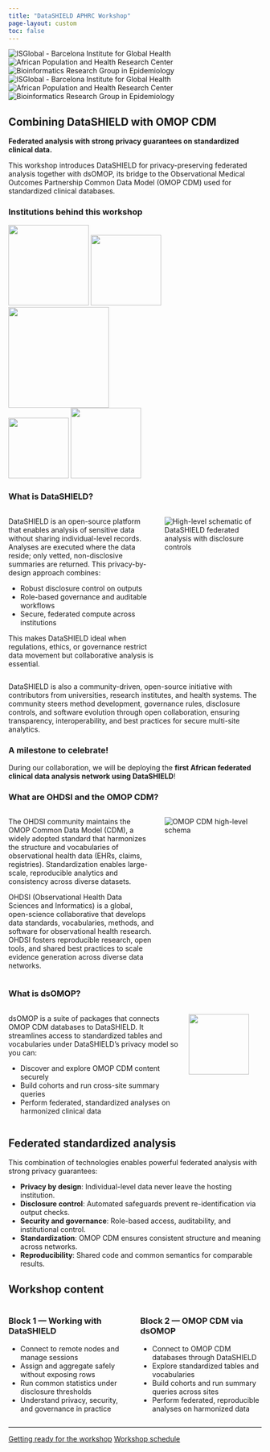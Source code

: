 ```yaml
---
title: "DataSHIELD APHRC Workshop"
page-layout: custom
toc: false
---
```


```{=html}
<div class="hero-carousel">
  <div class="carousel-container">
    <div class="carousel-track">
      <div class="carousel-slide">
        <img src="images/isglobal_logo.jpg" alt="ISGlobal - Barcelona Institute for Global Health">
      </div>
      <div class="carousel-slide">
        <img src="images/aphrc_logo.png" alt="African Population and Health Research Center">
      </div>
      <div class="carousel-slide">
        <img src="images/brge_logo.png" alt="Bioinformatics Research Group in Epidemiology">
      </div>
      <div class="carousel-slide">
        <img src="images/isglobal_logo.jpg" alt="ISGlobal - Barcelona Institute for Global Health">
      </div>
      <div class="carousel-slide">
        <img src="images/aphrc_logo.png" alt="African Population and Health Research Center">
      </div>
      <div class="carousel-slide">
        <img src="images/brge_logo.png" alt="Bioinformatics Research Group in Epidemiology">
      </div>
    </div>
  </div>
</div>
```

::: {.my-5}
# Combining DataSHIELD with OMOP CDM

**Federated analysis with strong privacy guarantees on standardized clinical data.**

This workshop introduces DataSHIELD for privacy-preserving federated analysis together with dsOMOP, its bridge to the Observational Medical Outcomes Partnership Common Data Model (OMOP CDM) used for standardized clinical databases.
:::

### Institutions behind this workshop

::: {.text-center}
![](images/isglobal_logo.jpg){.img-fluid width=160px}
![](images/brge_logo.png){.img-fluid width=140px}
![](images/aphrc_logo.png){.img-fluid width=200px}
<br>
![](images/datashield.webp){.img-fluid width=120px}
![](images/ohdsi.png){.img-fluid width=140px}
:::

### What is DataSHIELD?

:::: {.columns}
::: {.column width="60%"}
DataSHIELD is an open-source platform that enables analysis of sensitive data without sharing individual-level records. Analyses are executed where the data reside; only vetted, non-disclosive summaries are returned. This privacy-by-design approach combines:

- Robust disclosure control on outputs
- Role-based governance and auditable workflows
- Secure, federated compute across institutions

This makes DataSHIELD ideal when regulations, ethics, or governance restrict data movement but collaborative analysis is essential.
:::

::: {.column width="40%"}
![](images/datashield.jpg){.img-fluid .rounded alt="High-level schematic of DataSHIELD federated analysis with disclosure controls"}
:::
::::

DataSHIELD is also a community-driven, open-source initiative with contributors from universities, research institutes, and health systems. The community steers method development, governance rules, disclosure controls, and software evolution through open collaboration, ensuring transparency, interoperability, and best practices for secure multi-site analytics.

::: {.callout-important}
### A milestone to celebrate!

During our collaboration, we will be deploying the **first African federated clinical data analysis network using DataSHIELD**!
:::

### What are OHDSI and the OMOP CDM?

:::: {.columns}
::: {.column width="60%"}
The OHDSI community maintains the OMOP Common Data Model (CDM), a widely adopted standard that harmonizes the structure and vocabularies of observational health data (EHRs, claims, registries). Standardization enables large-scale, reproducible analytics and consistency across diverse datasets.

OHDSI (Observational Health Data Sciences and Informatics) is a global, open-science collaborative that develops data standards, vocabularies, methods, and software for observational health research. OHDSI fosters reproducible research, open tools, and shared best practices to scale evidence generation across diverse data networks.
:::

::: {.column width="40%"}
![](images/cdm54.png){.img-fluid .rounded alt="OMOP CDM high-level schema"}
:::
::::

### What is dsOMOP?

:::: {.columns}
::: {.column width="70%"}
dsOMOP is a suite of packages that connects OMOP CDM databases to DataSHIELD. It streamlines access to standardized tables and vocabularies under DataSHIELD's privacy model so you can:

- Discover and explore OMOP CDM content securely
- Build cohorts and run cross-site summary queries
- Perform federated, standardized analyses on harmonized clinical data
:::

::: {.column width="30%"}
::: {.text-end}
![](images/dsomop_logo.png){.img-fluid width=120px}
:::
:::
::::

## Federated standardized analysis

This combination of technologies enables powerful federated analysis with strong privacy guarantees:

- **Privacy by design**: Individual-level data never leave the hosting institution.
- **Disclosure control**: Automated safeguards prevent re-identification via output checks.
- **Security and governance**: Role-based access, auditability, and institutional control.
- **Standardization**: OMOP CDM ensures consistent structure and meaning across networks.
- **Reproducibility**: Shared code and common semantics for comparable results.

## Workshop content

:::: {.columns}
::: {.column width="50%"}
### Block 1 — Working with DataSHIELD
- Connect to remote nodes and manage sessions
- Assign and aggregate safely without exposing rows
- Run common statistics under disclosure thresholds
- Understand privacy, security, and governance in practice
:::

::: {.column width="50%"}
### Block 2 — OMOP CDM via dsOMOP
- Connect to OMOP CDM databases through DataSHIELD
- Explore standardized tables and vocabularies
- Build cohorts and run summary queries across sites
- Perform federated, reproducible analyses on harmonized data
:::
::::

---

::: {.text-center .mt-5 .mb-5}
<a href="getting-started.qmd" class="btn btn-primary btn-lg">Getting ready for the workshop</a>
<a href="schedule.qmd" class="btn btn-secondary btn-lg">Workshop schedule</a>
:::

::: {.mb-5}
:::